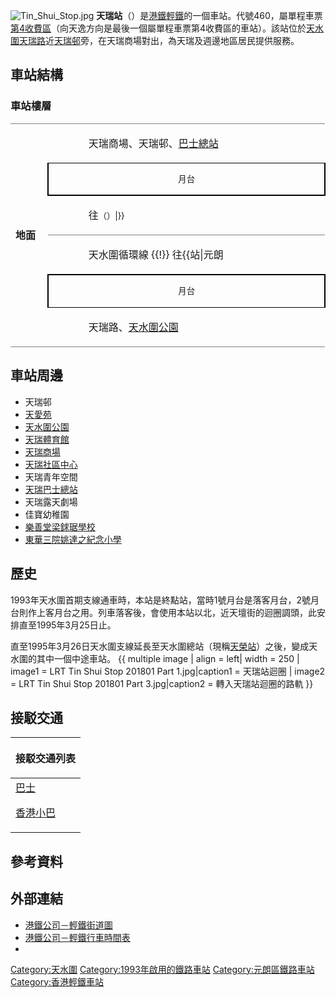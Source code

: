 {{NoteTA
|1=月台}}
{{Infobox station
|name = 天瑞
|eng_name = Tin Shui
|linecolour={{輕鐵顏色|705}}
|linecolour2={{輕鐵顏色|706}}
|linecolour3={{輕鐵顏色|761P}}
|image = Tin Shui Station 2008.jpg
|caption = 天瑞站
|borough = {{HKG}}[[新界|新界]][[元朗區|元朗區]]
|address = [[天水圍|天水圍]][[天瑞邨|天瑞邨]]對出
|coordinates = {{Coord|22|27|21.6|N|113|59|57.4|E|display=it|type:railwaystation}}
|elevation = 
|operator = [[香港鐵路有限公司|香港鐵路有限公司]]
|lines = {{香港輕鐵路綫|705}}{{香港輕鐵路綫|706}}{{香港輕鐵路綫|761P}}
|distance = 
|platform = 2個[[側式月台|側式月台]]
|tracks = 2條
|connections = 
|farezone = [[輕鐵第4收費區|第4收費區]]
|structure = 地面車站
|hall = 
|depth = 
|levels = 
|interchange = 
|exits = 
|lift = 
|escalator = 
|shop = 
|architect = 
|architectural_style = 
|colour = 
|status = 使用中
|code = 460
|built = 
|opened = 1993年1月10日
|opening = 
|closed = 
|rebuilt = 
|former = 
|passengers = 
|first = {{collapsible list
 |title = 　
 |
{{香港輕鐵路綫|705}}
:05:29<br />
{{香港輕鐵路綫|706}}
:05:25<br />
{{香港輕鐵路綫|761P}}
:往{{站|天逸}}：05:46
:往{{站|元朗||輕鐵}}：05:29
}}
|last = {{collapsible list
 |title = 　
 |
{{香港輕鐵路綫|705}}
:01:12<br />
{{香港輕鐵路綫|706}}
:01:08<br />
{{香港輕鐵路綫|761P}}
:往{{站|天逸}}：01:15
:往{{站|元朗||輕鐵}}：00:40
}}
|adjacent = {{Adjacent stations|system=香港輕鐵
|line1=705|left1=頌富|right1=樂湖
|line2=706|left2=樂湖|right2=頌富
|line3=761P|left3=頌富|right3=樂湖}}
|other_services = 
|route_map = {{Routemap|inline=yes|legend=no|map=
uSTRg\uSTRf~~ ~~{{rmr|Licon=U|{{站|頌富}}}}
uSTRc2\uSTR3+l\uSTR!~uSTR2+r\uSTR!~uSTRc3\\
uSTR+1\uSTRc4\uSTR!~uSTRc1\uABZg+4\\
uSTR2\uSTRc3\uSTR\uSTR\\
uSTRc1\uSTR2+4\uSTR!~uSTRc3\uSTR\\
uSTRc1\uABZg+4\uSTR\
\uABZg2\uABZg2!~uSTRc3\uSTRc3
\\uSTR!~uSTRc1\uSTR!~uSTR2+4!~uSTRc1\uABZl+34\uSTRfq~~ ~~{{rmr|Ricon=R|{{站|翠湖}}}}
\\uSTR!~uSTRc2\uSTR!~uSTR3+1!~uSTRc2\uABZl+34\uSTRgq
\uABZg+1\uABZg+1!~uSTRc4\uSTRc4
uSTR+BSr\uSTR+BSl
uSTR+BSr\uSTR+BSl
uSTRg\uSTRf~~ ~~{{rmr|Licon=D|{{站|樂湖}}}}
}}
}}
[[File:Tin_Shui_Stop.jpg|thumb]]
'''天瑞站'''（{{lang-en|Tin Shui Stop}}）是[[港鐵|港鐵]][[香港輕鐵|輕鐵]]的一個車站。代號460，屬單程車票[[輕鐵第4收費區|第4收費區]]（向天逸方向是最後一個屬單程車票第4收費區的車站）。該站位於[[天水圍|天水圍]][[天瑞路|天瑞路]]近[[天瑞邨|天瑞邨]]旁，在天瑞商場對出，為天瑞及週邊地區居民提供服務。

==車站結構==
===車站樓層===
{|cellspacing=0 cellpadding=3
|-
|style="border-top:solid 1px gray;border-bottom:solid 1px gray;" width=50 rowspan=6 valign=top|'''地面'''
|style="border-top:solid 1px gray;" width=50|{{出}}
|style="border-top:solid 1px gray;" width=450|天瑞商場、天瑞邨、[[天瑞巴士總站|巴士總站]]
|-
|style="border-top:solid 1px black;border-right:solid 2px black;border-left:solid 2px black;border-bottom:solid 2px black;font-size:smaller;" colspan=2  align=center|月台
|-
|style="border-bottom:solid 1px gray;"|
|style="border-bottom:solid 1px gray;"|{{split text|{{月台編號|LR|1}} {{香港輕鐵路綫|706}} 天水圍循環線 {{!}} {{香港輕鐵路綫|761P}} 往{{站|天逸}}<small>（{{站|頌富}}）|{{arrow|R}}}}
|-
|{{arrow|L}}
|{{月台編號|LR|2}} {{香港輕鐵路綫|705}} 天水圍循環線 {{!}} {{香港輕鐵路綫|761P}} 往{{站|元朗||輕鐵}}<small>（{{站|樂湖}}）</small>
|-
|style="border-top:solid 2px black;border-right:solid 2px black;border-left:solid 2px black;border-bottom:solid 1px black;font-size:smaller;" colspan=2 align=center|月台
|-
|style="border-bottom:solid 1px gray;"|{{出}}
|style="border-bottom:solid 1px gray;"|天瑞路、[[天水圍公園|天水圍公園]]
|}

==車站周邊==
*天瑞邨
*[[天愛苑|天愛苑]]
*[[天水圍公園|天水圍公園]]
*[[天瑞體育館|天瑞體育館]]
*[[天瑞商場|天瑞商場]]
*[[天瑞社區中心|天瑞社區中心]]
*天瑞青年空間
*[[天瑞巴士總站|天瑞巴士總站]]
*天瑞露天劇場
*佳寶幼稚園
*[[樂善堂梁銶琚學校_(正校)|樂善堂梁銶琚學校]]
*[[東華三院姚達之紀念小學|東華三院姚達之紀念小學]]

==歷史==
1993年天水圍首期支線通車時，本站是終點站，當時1號月台是落客月台，2號月台則作上客月台之用。列車落客後，會使用本站以北，近天壇街的迴圈調頭，此安排直至1995年3月25日止。

直至1995年3月26日天水圍支線延長至天水圍總站（現稱[[天榮站|天榮站]]）之後，變成天水圍的其中一個中途車站。
{{ multiple image | align = left| width = 250
| image1 = LRT Tin Shui Stop 201801 Part 1.jpg|caption1 = 天瑞站迴圈
| image2 = LRT Tin Shui Stop 201801 Part 3.jpg|caption2 = 轉入天瑞站迴圈的路軌
}}
{{clear}}

==接駁交通==
{| class="mw-collapsible mw-collapsed wikitable" style="background:white; margin: 0 auto; width: auto;"  
! 接駁交通列表
|-
|
;[[香港巴士|巴士]]
{{港鐵巴士簡單列表|K74|K75P}}
{{九龍新界巴士簡單列表|69M|69X|264R|265S|269B|269C|269D|269S|269X|276A|B2P|N269|869}}
{{大嶼山巴士簡單列表|E37|E37C|N30|NA37}}
{{過海隧道巴士簡單列表|969|969C|969X|969N|N969}}
;[[香港小巴|香港小巴]]
{{新界專線小巴簡單列表|34A|79S|610S|621}}
|}

==參考資料==
{{Reflist}}

==外部連結==
*[http://www.mtr.com.hk/archive/ch/services/maps/13.gif 港鐵公司－輕鐵街道圖]{{Wayback|url=http://www.mtr.com.hk/archive/ch/services/maps/13.gif |date=20180621043039 }}
*[http://www.mtr.com.hk/chi/lr_bus/schedule/schedule_index.html 港鐵公司－輕鐵行車時間表]{{Wayback|url=http://www.mtr.com.hk/chi/lr_bus/schedule/schedule_index.html |date=20081029002605 }}
*{{Wikia|hkrail|香港鐵路大典|天瑞站}}

{{香港輕鐵705綫}}
{{香港輕鐵706綫}}
{{香港輕鐵761P綫}}
{{港鐵車站|LRT}}

[[Category:天水圍|Category:天水圍]]
[[Category:1993年啟用的鐵路車站|Category:1993年啟用的鐵路車站]]
[[Category:元朗區鐵路車站|Category:元朗區鐵路車站]]
[[Category:香港輕鐵車站|Category:香港輕鐵車站]]
